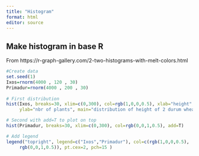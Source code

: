 ```yaml
---
title: "Histogram"
format: html
editor: source
---
```


## Make histogram in base R

From https://r-graph-gallery.com/2-two-histograms-with-melt-colors.html

```r
#Create data
set.seed(1)
Ixos=rnorm(4000 , 120 , 30)     
Primadur=rnorm(4000 , 200 , 30) 
 
# First distribution
hist(Ixos, breaks=30, xlim=c(0,300), col=rgb(1,0,0,0.5), xlab="height", 
     ylab="nbr of plants", main="distribution of height of 2 durum wheat varieties" )

# Second with add=T to plot on top
hist(Primadur, breaks=30, xlim=c(0,300), col=rgb(0,0,1,0.5), add=T)

# Add legend
legend("topright", legend=c("Ixos","Primadur"), col=c(rgb(1,0,0,0.5), 
     rgb(0,0,1,0.5)), pt.cex=2, pch=15 )
```

